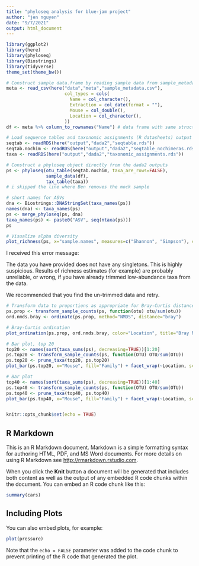 ```yaml
---
title: "phyloseq analysis for blue-jam project"
author: "jen nguyen"
date: "9/7/2021"
output: html_document
---
```


```r
library(ggplot2)
library(here)
library(phyloseq)
library(Biostrings)
library(tidyverse)
theme_set(theme_bw())
```

```r
# Construct sample data.frame by reading sample data from sample_metadata.csv
meta <- read_csv(here("data","meta","sample_metadata.csv"),
                      col_types = cols(
                        Name = col_character(),
                        Extraction = col_date(format = ""),
                        Mouse = col_double(),
                        Location = col_character(),
                      ))
df <- meta %>% column_to_rownames("Name") # data frame with same structure as ben's example
```

```r
# Load sequence tables and taxonomic assignments (R datasheets) output from dada2 analysis
seqtab <- readRDS(here("output","dada2","seqtable.rds"))
seqtab.nochim <- readRDS(here("output","dada2","seqtable_nochimeras.rds"))
taxa <- readRDS(here("output","dada2","taxonomic_assignments.rds"))
```

```r
# Construct a phyloseq object directly from the dada2 outputs
ps <- phyloseq(otu_table(seqtab.nochim, taxa_are_rows=FALSE), 
               sample_data(df), 
               tax_table(taxa))
# i skipped the line where Ben removes the mock sample
```

```r
# short names for ASVs
dna <- Biostrings::DNAStringSet(taxa_names(ps))
names(dna) <- taxa_names(ps)
ps <- merge_phyloseq(ps, dna)
taxa_names(ps) <- paste0("ASV", seq(ntaxa(ps)))
ps
```

```r
# Visualize alpha diversity
plot_richness(ps, x="sample.names", measures=c("Shannon", "Simpson"), color="Location")
```
I received this error message:

The data you have provided does not have
any singletons. This is highly suspicious. Results of richness
estimates (for example) are probably unreliable, or wrong, if you have already
trimmed low-abundance taxa from the data.

We recommended that you find the un-trimmed data and retry.


```r
# Transform data to proportions as appropriate for Bray-Curtis distances
ps.prop <- transform_sample_counts(ps, function(otu) otu/sum(otu))
ord.nmds.bray <- ordinate(ps.prop, method="NMDS", distance="bray")
```

```r
# Bray-Curtis ordination
plot_ordination(ps.prop, ord.nmds.bray, color="Location", title="Bray NMDS")
```
```r
# Bar plot, top 20
top20 <- names(sort(taxa_sums(ps), decreasing=TRUE))[1:20]
ps.top20 <- transform_sample_counts(ps, function(OTU) OTU/sum(OTU))
ps.top20 <- prune_taxa(top20, ps.top20)
plot_bar(ps.top20, x="Mouse", fill="Family") + facet_wrap(~Location, scales="free_x")
```

```r
# Bar plot
top40 <- names(sort(taxa_sums(ps), decreasing=TRUE))[1:40]
ps.top40 <- transform_sample_counts(ps, function(OTU) OTU/sum(OTU))
ps.top40 <- prune_taxa(top40, ps.top40)
plot_bar(ps.top40, x="Mouse", fill="Family") + facet_wrap(~Location, scales="free_x")
```


```r

```


```r
knitr::opts_chunk$set(echo = TRUE)
```

## R Markdown

This is an R Markdown document. Markdown is a simple formatting syntax for authoring HTML, PDF, and MS Word documents. For more details on using R Markdown see <http://rmarkdown.rstudio.com>.

When you click the **Knit** button a document will be generated that includes both content as well as the output of any embedded R code chunks within the document. You can embed an R code chunk like this:

```r
summary(cars)
```

## Including Plots

You can also embed plots, for example:

```r
plot(pressure)
```

Note that the `echo = FALSE` parameter was added to the code chunk to prevent printing of the R code that generated the plot.
